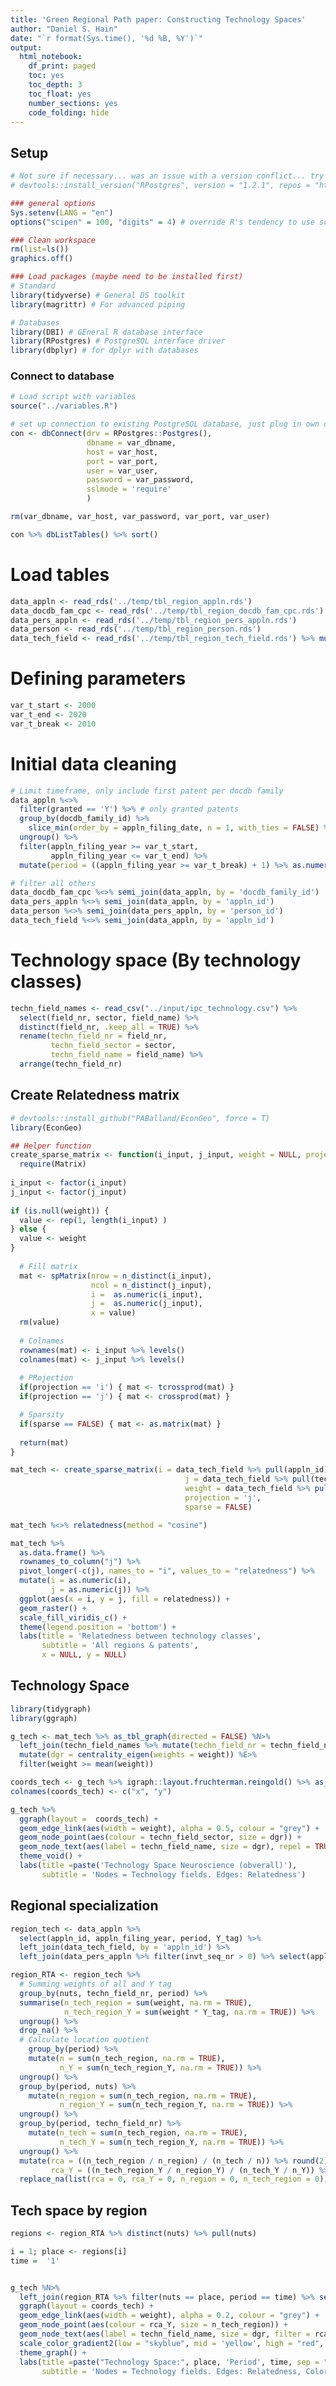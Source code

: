 ```yaml
---
title: 'Green Regional Path paper: Constructing Technology Spaces'
author: "Daniel S. Hain"
date: "`r format(Sys.time(), '%d %B, %Y')`"
output:
  html_notebook:
    df_print: paged
    toc: yes
    toc_depth: 3
    toc_float: yes
    number_sections: yes
    code_folding: hide
---
```


## Setup

```r
# Not sure if necessary... was an issue with a version conflict... try new version in the future again...
# devtools::install_version("RPostgres", version = "1.2.1", repos = "http://cran.us.r-project.org")

### general options
Sys.setenv(LANG = "en")
options("scipen" = 100, "digits" = 4) # override R's tendency to use scientific notation

### Clean workspace
rm(list=ls())
graphics.off()

### Load packages (maybe need to be installed first)
# Standard
library(tidyverse) # General DS toolkit
library(magrittr) # For advanced piping

# Databases
library(DBI) # GEneral R database interface
library(RPostgres) # PostgreSQL interface driver 
library(dbplyr) # for dplyr with databases
```

### Connect to database

```r
# Load script with variables
source("../variables.R")

# set up connection to existing PostgreSQL database, just plug in own details
con <- dbConnect(drv = RPostgres::Postgres(), 
                 dbname = var_dbname,
                 host = var_host, 
                 port = var_port,
                 user = var_user, 
                 password = var_password,
                 sslmode = 'require'
                 )

rm(var_dbname, var_host, var_password, var_port, var_user)
```

```r
con %>% dbListTables() %>% sort()
```

# Load tables

```r
data_appln <- read_rds('../temp/tbl_region_appln.rds')
data_docdb_fam_cpc <- read_rds('../temp/tbl_region_docdb_fam_cpc.rds')
data_pers_appln <- read_rds('../temp/tbl_region_pers_appln.rds')
data_person <- read_rds('../temp/tbl_region_person.rds')
data_tech_field <- read_rds('../temp/tbl_region_tech_field.rds') %>% mutate(techn_field_nr = techn_field_nr %>% as.character())
```

# Defining parameters

```r
var_t_start <- 2000
var_t_end <- 2020
var_t_break <- 2010
```


# Initial data cleaning

```r
# Limit timeframe, only include first patent per docdb family
data_appln %<>%
  filter(granted == 'Y') %>% # only granted patents
  group_by(docdb_family_id) %>%
    slice_min(order_by = appln_filing_date, n = 1, with_ties = FALSE) %>%
  ungroup() %>%
  filter(appln_filing_year >= var_t_start,
         appln_filing_year <= var_t_end) %>%
  mutate(period = ((appln_filing_year >= var_t_break) + 1) %>% as.numeric() %>% as.character()) 
```

```r
# filter all others
data_docdb_fam_cpc %<>% semi_join(data_appln, by = 'docdb_family_id')
data_pers_appln %<>% semi_join(data_appln, by = 'appln_id')
data_person %<>% semi_join(data_pers_appln, by = 'person_id')
data_tech_field %<>% semi_join(data_appln, by = 'appln_id')
```


# Technology space (By technology classes)

```r
techn_field_names <- read_csv("../input/ipc_technology.csv") %>%
  select(field_nr, sector, field_name) %>%
  distinct(field_nr, .keep_all = TRUE) %>%
  rename(techn_field_nr = field_nr,
         techn_field_sector = sector,
         techn_field_name = field_name) %>%
  arrange(techn_field_nr) 
```

## Create Relatedness matrix

```r
# devtools::install_github("PABalland/EconGeo", force = T)
library(EconGeo)
```

```r
## Helper function
create_sparse_matrix <- function(i_input, j_input, weight = NULL, projection = NULL, sparse = TRUE){
  require(Matrix)
  
i_input <- factor(i_input)
j_input <- factor(j_input)
  
if (is.null(weight)) {
  value <- rep(1, length(i_input) )
} else {
  value <- weight
}
  
  # Fill matrix
  mat <- spMatrix(nrow = n_distinct(i_input),
                  ncol = n_distinct(j_input),
                  i =  as.numeric(i_input),
                  j =  as.numeric(j_input),
                  x = value)
  rm(value)
  
  # Colnames
  rownames(mat) <- i_input %>% levels()
  colnames(mat) <- j_input %>% levels()
  
  # PRojection
  if(projection == 'i') { mat <- tcrossprod(mat) }
  if(projection == 'j') { mat <- crossprod(mat) }  

  # Sparsity
  if(sparse == FALSE) { mat <- as.matrix(mat) }  
  
  return(mat)
}
```


```r
mat_tech <- create_sparse_matrix(i = data_tech_field %>% pull(appln_id),
                                       j = data_tech_field %>% pull(techn_field_nr),
                                       weight = data_tech_field %>% pull(weight),
                                       projection = 'j',
                                       sparse = FALSE)
```

```r
mat_tech %<>% relatedness(method = "cosine")
```

```r
mat_tech %>% 
  as.data.frame() %>%
  rownames_to_column("j") %>%
  pivot_longer(-c(j), names_to = "i", values_to = "relatedness") %>%
  mutate(i = as.numeric(i),
         j = as.numeric(j)) %>%
  ggplot(aes(x = i, y = j, fill = relatedness)) + 
  geom_raster() +
  scale_fill_viridis_c() +
  theme(legend.position = 'bottom') +
  labs(title = 'Relatedness between technology classes',
       subtitle = 'All regions & patents',
       x = NULL, y = NULL)
```

## Technology Space

```r
library(tidygraph)
library(ggraph)
```

```r
g_tech <- mat_tech %>% as_tbl_graph(directed = FALSE) %N>%
  left_join(techn_field_names %>% mutate(techn_field_nr = techn_field_nr %>% as.character()), by = c("name" = "techn_field_nr")) %>%
  mutate(dgr = centrality_eigen(weights = weight)) %E>%
  filter(weight >= mean(weight))
```

```r
coords_tech <- g_tech %>% igraph::layout.fruchterman.reingold() %>% as_tibble()
colnames(coords_tech) <- c("x", "y")
```

```r
g_tech %>%
  ggraph(layout =  coords_tech) + 
  geom_edge_link(aes(width = weight), alpha = 0.5, colour = "grey") + 
  geom_node_point(aes(colour = techn_field_sector, size = dgr)) + 
  geom_node_text(aes(label = techn_field_name, size = dgr), repel = TRUE) +
  theme_void() +
  labs(title =paste('Technology Space Neuroscience (obverall)'),
       subtitle = 'Nodes = Technology fields. Edges: Relatedness')
```

## Regional specialization

```r
region_tech <- data_appln %>%
  select(appln_id, appln_filing_year, period, Y_tag) %>%
  left_join(data_tech_field, by = 'appln_id') %>%
  left_join(data_pers_appln %>% filter(invt_seq_nr > 0) %>% select(appln_id, person_id, nuts), by = 'appln_id') 
```

```r
region_RTA <- region_tech %>%  
  # Summing weights of all and Y tag
  group_by(nuts, techn_field_nr, period) %>%
  summarise(n_tech_region = sum(weight, na.rm = TRUE),
            n_tech_region_Y = sum(weight * Y_tag, na.rm = TRUE)) %>%
  ungroup() %>%
  drop_na() %>%
  # Calculate location quotient
    group_by(period) %>%
    mutate(n = sum(n_tech_region, na.rm = TRUE),
           n_Y = sum(n_tech_region_Y, na.rm = TRUE)) %>%
  ungroup() %>%
  group_by(period, nuts) %>%
    mutate(n_region = sum(n_tech_region, na.rm = TRUE),
           n_region_Y = sum(n_tech_region_Y, na.rm = TRUE)) %>%
  ungroup() %>%
  group_by(period, techn_field_nr) %>%
    mutate(n_tech = sum(n_tech_region, na.rm = TRUE),
           n_tech_Y = sum(n_tech_region_Y, na.rm = TRUE)) %>%
  ungroup() %>%
  mutate(rca = ((n_tech_region / n_region) / (n_tech / n)) %>% round(2),
         rca_Y = ((n_tech_region_Y / n_region_Y) / (n_tech_Y / n_Y)) %>% round(2)) %>%
  replace_na(list(rca = 0, rca_Y = 0, n_region = 0, n_tech_region = 0))
```

## Tech space by region

```r
regions <- region_RTA %>% distinct(nuts) %>% pull(nuts)
```


```r
i = 1; place <- regions[i]
time =  '1'


g_tech %N>%
  left_join(region_RTA %>% filter(nuts == place, period == time) %>% select(techn_field_nr, rca, rca_Y, n_tech_region), by = c("name" = "techn_field_nr")) %>%
  ggraph(layout = coords_tech) + 
  geom_edge_link(aes(width = weight), alpha = 0.2, colour = "grey") + 
  geom_node_point(aes(colour = rca_Y, size = n_tech_region)) + 
  geom_node_text(aes(label = techn_field_name, size = dgr, filter = rca_Y >= 1), repel = TRUE) +
  scale_color_gradient2(low = "skyblue", mid = 'yellow', high = "red", midpoint = 1) +
  theme_graph() +
  labs(title =paste("Technology Space:", place, 'Period', time, sep = " "),
       subtitle = 'Nodes = Technology fields. Edges: Relatedness, Color = RTA')
```



